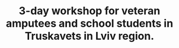 ---
image: /images/news/tinkercad-workshop.jpeg
target: https://www.instagram.com/p/Cl1c101sWTq/
instagram: true
title: 3-day workshop for veteran amputees and school students in Truskavets in Lviv region.
order: 5
---